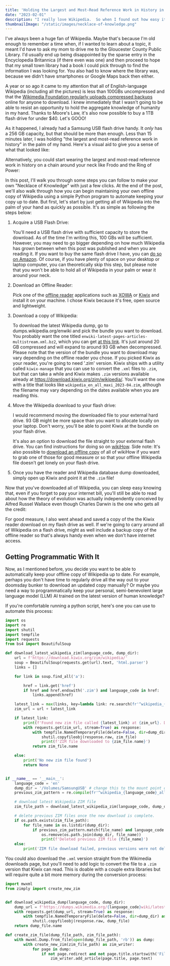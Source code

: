 ```yaml
---
title: 'Holding the Largest and Most-Read Reference Work in History in the Palm of Your Hand'
date: "2023-02-01"
description: "I really love Wikipedia.  So when I found out how easy it was to download a copy of the entirety of Wikipedia, I was powerless to resist the opportunity to hold the aggregate knowledge of humanity in the palm of my hand."
thumbnailImage: "/static/images/necklace-of-knowledge.png"
---
```


I've always been a huge fan of Wikipedia.  Maybe that's because I'm old enough to remember a time when, if I wanted to learn about a topic, it meant I'd have to ask my mom to drive me to the Gloucester County Public Library.   I'd usually end up being disappointed by the sparse entry in the Encyclopedia Britannica (if there even was one) and then proceed to hope that my small town library had a book I could pick through to find the information I was looking for.   You also had to know where the library was, because we didn't have smartphones or Google Maps back then either.

A year or so ago it came to my attention that all of English-language Wikipedia (including all the pictures) is less than 100GBs uncompressed and that the [Wikimedia Foundation regularly uploads compressed backups](https://en.wikipedia.org/wiki/Wikipedia:Database_download) online for anyone to download.   I knew immediately that I wasn't going to be able to resist an opportunity to hold the aggregate knowledge of humanity in my hand.   Thanks to Moore's Law, it's also now possible to buy a 1TB flash drive for under $40.  Let's GOOO!

As it happened, I already had a Samsung USB flash drive handy.   It *only* has a 256 GB capacity, but that should be more than enough.  Less than 15 minutes later, I was holding "the largest and most-read reference work in history" in the palm of my hand.  Here's a visual aid to give you a sense of what that looked like:

<BlogImage
    src="/static/images/blog-me-and-wikipedia.webp"
    alt="Me and Wikipedia."
    width={400}
    height={500}
/>

Alternatively, you could start wearing the largest and most-read reference work in history on a chain around your neck like Frodo and the Ring of Power:

<BlogImage
    src="/static/images/blog-necklace-of-knowledge.webp"
    alt="Necklace of Knowledge(TM)."
    width={400}
    height={500}
/>

In this post, I'll walk you through some steps you can follow to make your own "Necklace of Knowledge" with just a few clicks.   At the end of the post, we'll also walk through how you can begin maintaining your own offline copy of Wikipedia using a simple Python program to automate keeping your copy up to date.   But first, let's start by just getting all of Wikipedia into the palm of your hand as quickly as possible.   It's as simple as following the steps below:

1. Acquire a USB Flash Drive:
   
   You'll need a USB flash drive with sufficient capacity to store the download.  As of the time I'm writing this, 100 GBs will be sufficient.   However, you may need to go bigger depending on how much Wikipedia has grown between when this post was published and when you are reading it.  If you want to buy the same flash drive I have, you can [do so on Amazon](https://www.amazon.com/Samsung-MUF-128AB-AM-Plus-128GB/dp/B07D7Q41PM/ref=sr_1_9?crid=1H05RAA0OEWWK&keywords=usb%2Bexternal%2Bstorage%2Bsamsung%2B1tb&qid=1681235199&sprefix=usb%2Bexternal%2Bstorage%2Bsamsung%2B1tb%2Caps%2C137&sr=8-9&th=1).  Of course, if you have plenty of space on your desktop or laptop computer, you can theoretically skip this step, but please note that you won't be able to hold all of Wikipedia in your palm or wear it around your neck.  
   
2. Download an Offline Reader:
   
   Pick one of the [offline reader](https://en.wikipedia.org/wiki/Wikipedia:Database_download#Offline_Wikipedia_readers) applications such as [XOWA](http://xowa.org/home/wiki/Help/Download_XOWA.html) or [Kiwix](https://www.kiwix.org/en/) and install it on your machine.  I chose Kiwix because it's free, open source and lightweight.  
   
3. Download a copy of Wikipedia:
   
   To download the latest Wikipedia dump, go to dumps.wikipedia.org/enwiki and pick the bundle you want to download.   You probably want the one titled `enwiki-latest-pages-articles-multistream.xml.bz2`, which you can get [at this link](https://dumps.wikimedia.org/enwiki/latest/enwiki-latest-pages-articles-multistream.xml.bz2).  It's just around 20 GB compressed and will expand to around 93 GB when decompressed.   Please note that the version of the bundle you want to download may vary depending on the offline reader you chose.  If you picked Kiwix as your reader, you're going to need '.zim' version.   Kiwix ships with a utility called `kiwix-manage` that you can use to convert the `.xml` files to `.zim`, but that can take a while and Kiwix makes `.zim` versions available already at https://download.kiwix.org/zim/wikipedia/.   You'll want the one with a title that looks like `wikipedia_en_all_maxi_2023-04.zim`, although the filename may vary depending on the dates available when you are reading this.   
   
4. Move the Wikipedia download to your flash drive:
   
   I would recommend moving the downloaded file to your external hard drive.  93 GB might be more space than you want to allocate locally on your laptop.   Don't worry, you'll be able to point Kiwix at the bundle on your flash drive.
   
   It's also an option to download the file straight to your external flash drive.   You can find instructions for doing so on [wikiHow](https://www.wikihow.com/Download-Directly-to-a-Flash-Drive).  Side note: It's also possible to [download an offline copy](https://download.kiwix.org/zim/wikihow/) of all of wikiHow if you want to grab one of those for good measure or so that your offline Wikipedia file doesn't get lonely on your flash drive. 
   
5. Once you have the reader and Wikipedia database dump downloaded, simply open up Kiwix and point it at the `.zim` file!   

Now that you've downloaded all of Wikipedia, you can sleep easy knowing that, even if you forget to pay your internet bill, you'll still be able to read about how the theory of evolution was actually independently conceived by Alfred Russel Wallace even though Charles Darwin is the one who gets all the credit:

<BlogImage
    src="/static/images/blog-wikipedia-evolution.webp"
    alt="Poor Alfred..."
    width={600}
    height={300}
/>

For good measure, I also went ahead and saved a copy of the the Kiwix reader download on my flash drive as well.  If we're going to carry around all of Wikipedia on a flash drive, might as well include a backup copy of the offline reader so that's always handy even when we don't have internet access. 

## Getting Programmatic With It

Now, as I mentioned before, you decide you want to be able to automatically keep your offline copy of Wikipedia up to date.  For example, perhaps you don't have time to regularly drive all the way out to your doomsday bunker to download an updated copy manually?   Or maybe you need a way to programmatically keep your personal, semi-benevolent large language model (LLM) AI trained on the latest version of human knowledge?

If you're comfortable running a python script, here's one you can use to automate this process:

``` python title="wikipedia_zim_downloader.py"
import os
import re
import shutil
import tempfile
import requests
from bs4 import BeautifulSoup

def download_latest_wikipedia_zim(language_code, dump_dir):
	url = f'https://download.kiwix.org/zim/wikipedia/'
	soup = BeautifulSoup(requests.get(url).text, 'html.parser')
	links = []

	for link in soup.find_all('a'):

		href = link.get('href')
		if href and href.endswith('.zim') and language_code in href:
			links.append(href)

	latest_link = max(links, key=lambda link: re.search(fr'^wikipedia_{language_code}_all_maxi_\d{{4}}-\d{{2}}\.zim', link).group(0) if re.search(r'^wikipedia_en_all_maxi_\d{4}-\d{2}\.zim', link) else '')
	zim_url = url + latest_link

	if latest_link:
		print(f'Found new zim file called {latest_link} at {zim_url}. Downloading...')
		with requests.get(zim_url, stream=True) as response:
			with tempfile.NamedTemporaryFile(delete=False, dir=dump_dir) as zim_file:
				shutil.copyfileobj(response.raw, zim_file)
				print(f'ZIM file downloaded to {zim_file.name}')
			return zim_file.name

	else:
		print('No new zim file found')
		return None


if __name__ == '__main__':
	language_code = 'en'
	dump_dir = '/Volumes/SamsungUSB' # change this to the mount point of your USB drive or whatever other directory you might want to save things in.
	previous_zim_pattern = re.compile(fr'^wikipedia_{language_code}_all_maxi_\d{{4}}-\d{{2}}\.zim')

	# download latest Wikipedia ZIM file
	zim_file_path = download_latest_wikipedia_zim(language_code, dump_dir)

	# delete previous ZIM files once the new download is complete.
	if os.path.exists(zim_file_path):
		for file_name in os.listdir(dump_dir):
			if previous_zim_pattern.match(file_name) and language_code in file_name:
				os.remove(os.path.join(dump_dir, file_name))
				print(f'Deleted previous ZIM file {file_name}')
	else:
		print('ZIM file download failed, previous versions were not deleted')
```

You could also download the `.xml` version straight from the Wikimedia downloads page, but you'll need to add logic to convert the file to a `.zim` version that Kiwix can read.   This is doable with a couple extra libraries but will require quite a bit more memory during the conversion process:

``` python
import mwxml
from zimply import create_new_zim


def download_wikipedia_dump(language_code, dump_dir):
	dump_url = f'https://dumps.wikimedia.org/{language_code}wiki/latest/{language_code}wiki-latest-pages-articles-multistream.xml.bz2'
	with requests.get(dump_url, stream=True) as response:
		with tempfile.NamedTemporaryFile(delete=False, dir=dump_dir) as dump_file:
			shutil.copyfileobj(response.raw, dump_file)
	return dump_file.name

def create_zim_file(dump_file_path, zim_file_path):
	with mwxml.Dump.from_file(open(dump_file_path, 'rb')) as dump:
		with create_new_zim(zim_file_path) as zim_writer:
			for page in dump:
				if not page.redirect and not page.title.startswith('File:'):
					zim_writer.add_article(page.title, page.text)
```
